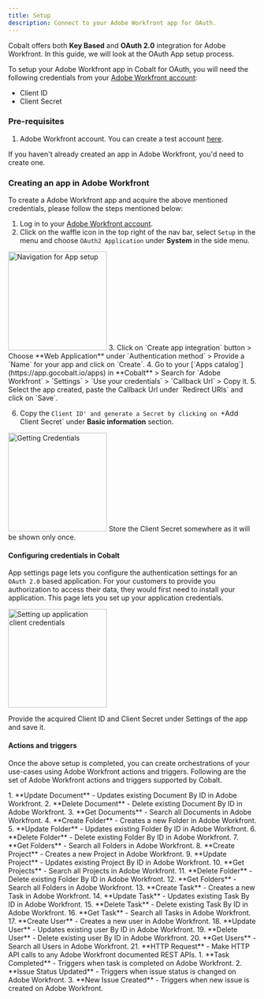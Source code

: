 ```yaml
---
title: Setup
description: Connect to your Adobe Workfront app for OAuth.
---
```

Cobalt offers both **Key Based** and **OAuth 2.0** integration for Adobe Workfront. In this guide, we will look at the OAuth App setup process.

To setup your Adobe Workfront app in Cobalt for OAuth, you will need the following credentials from your [Adobe Workfront account](https://business.adobe.com/in/products/workfront/login.html):
- Client ID
- Client Secret

### Pre-requisites

1. Adobe Workfront account. You can create a test account [here](https://forms.office.com/pages/responsepage.aspx?id=Wht7-jR7h0OUrtLBeN7O4QITwtQrafJLqrB15dCBC2xUQkxLMVhISzhZM0pZV1VQQzRWRTBVNDFDMy4u).

<Info>If you haven't already created an app in Adobe Workfront, you'd need to create one.</Info>

### Creating an app in Adobe Workfront

To create a Adobe Workfront app and acquire the above mentioned credentials, please follow the steps mentioned below:

1. Log in to your [Adobe Workfront account](https://business.adobe.com/in/products/workfront/login.html).
2. Click on the waffle icon in the top right of the nav bar, select `Setup` in the menu and choose `OAuth2 Application` under **System** in the side menu.
<img height="200" src="/images/Adobeworkfront/workfront_navigation.png" alt="Navigation for App setup"/>
3. Click on `Create app integration` button > Choose **Web Application** under `Authentication method` > Provide a `Name` for your app and click on `Create`.
4. Go to your [`Apps catalog`](https://app.gocobalt.io/apps) in **Cobalt** > Search for `Adobe Workfront` > `Settings` > `Use your credentials` > `Callback Url` > Copy it.
5. Select the app created, paste the Callback Url under `Redirect URls` and click on `Save`.

6. Copy the `Client ID' and generate a Secret by clicking on `+Add Client Secret` under **Basic information** section.
<img height="200" src="/images/Adobeworkfront/workfront_credentials.png" alt="Getting Credentials"/>

<Note>
Store the Client Secret somewhere as it will be shown only once.
</Note>

#### Configuring credentials in Cobalt
App settings page lets you configure the authentication settings for an `OAuth 2.0` based application. For your customers to provide you authorization to access their data,
they would first need to install your application. This page lets you set up your application credentials.

<img height="200" src="/images/Adobeworkfront/workfront_cobalt.png" alt="Setting up application client credentials"/>

Provide the acquired Client ID and Client Secret under Settings of the app and save it.

#### Actions and triggers
Once the above setup is completed, you can create orchestrations of your use-cases using Adobe Workfront actions and triggers. Following are the set of Adobe Workfront actions and triggers
supported by Cobalt.

<Tabs>
  <Tab title="Actions">
  <AccordionGroup>
  <Accordion title="Document">
     1. **Update Document** - Updates existing Document By ID in Adobe Workfront.
     2. **Delete Document** - Delete existing Document By ID in Adobe Workfront.
     3. **Get Documents** - Search all Documents in Adobe Workfront.
     </Accordion>
     <Accordion title="Folder">
     4. **Create Folder** - Creates a new Folder in Adobe Workfront.
     5. **Update Folder** - Updates existing Folder By ID in Adobe Workfront.
     6. **Delete Folder** - Delete existing Folder By ID in Adobe Workfront.
     7. **Get Folders** - Search all Folders in Adobe Workfront.
      </Accordion>
     <Accordion title="Project">
     8. **Create Project** - Creates a new Project in Adobe Workfront.
     9. **Update Project** - Updates existing Project By ID in Adobe Workfront.
     10. **Get Projects** - Search all Projects in Adobe Workfront.
     11. **Delete Folder** - Delete existing Folder By ID in Adobe Workfront.
     12. **Get Folders** - Search all Folders in Adobe Workfront.
      </Accordion>
    <Accordion title="Task">
     13. **Create Task** - Creates a new Task in Adobe Workfront.
     14. **Update Task** - Updates existing Task By ID in Adobe Workfront.
     15. **Delete Task** - Delete existing Task By ID in Adobe Workfront.
     16. **Get Task** - Search all Tasks in Adobe Workfront.
    </Accordion>
    <Accordion title="User">
     17. **Create User** - Creates a new user in Adobe Workfront.
     18. **Update User** - Updates existing user By ID in Adobe Workfront.
     19. **Delete User** - Delete existing user By ID in Adobe Workfront.
     20. **Get Users** - Search all Users in Adobe Workfront.
    </Accordion>
     <Accordion title="Others">
     21. **HTTP Request** - Make HTTP API calls to any Adobe Workfront documented REST APIs.
      </Accordion>
    </AccordionGroup>
  </Tab>
  
  <Tab title="Triggers">
         1. **Task Completed** - Triggers when task is completed on Adobe Workfront.
         2. **Issue Status Updated** - Triggers when issue status is changed on Adobe Workfront.
         3. **New Issue Created** - Triggers when new issue is created on Adobe Workfront.
  </Tab>
</Tabs>